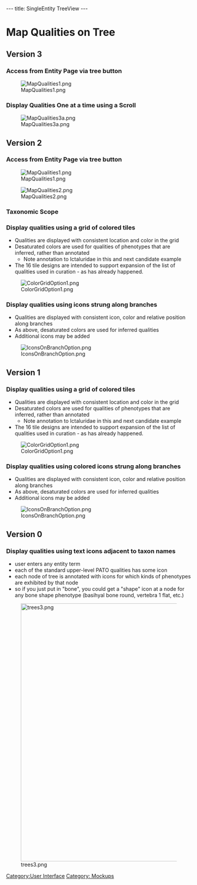 ---
title: SingleEntity TreeView
---

= Map Qualities on Tree =

== Version 3 ==
=== Access from Entity Page via tree button ===
[[Image:MapQualities1.png]]
=== Display Qualities One at a time using a Scroll ===
[[Image:MapQualities3a.png]]

== Version 2 ==
=== Access from Entity Page via tree button ===

[[Image:MapQualities1.png]]

[[Image:MapQualities2.png]]

=== Taxonomic Scope ===

=== Display qualities using a grid of colored tiles===

* Qualities are displayed with consistent location and color in the grid
* Desaturated colors are used for qualities of phenotypes that are inferred, rather than annotated
** Note annotation to Ictaluridae in this and next candidate example
* The 16 tile designs are intended to support expansion of the list of qualities used in curation - as has already happened.
[[Image:ColorGridOption1.png]]

===Display qualities using icons strung along branches===
* Qualities are displayed with consistent icon, color and relative position along branches
* As above, desaturated colors are used for inferred qualities
* Additional icons may be added

[[Image:IconsOnBranchOption.png]]


== Version 1 ==
=== Display qualities using a grid of colored tiles ===

* Qualities are displayed with consistent location and color in the grid
* Desaturated colors are used for qualities of phenotypes that are inferred, rather than annotated
** Note annotation to Ictaluridae in this and next candidate example
* The 16 tile designs are intended to support expansion of the list of qualities used in curation - as has already happened.
[[Image:ColorGridOption1.png]]

=== Display qualities using colored icons strung along branches ===
* Qualities are displayed with consistent icon, color and relative position along branches
* As above, desaturated colors are used for inferred qualities
* Additional icons may be added

[[Image:IconsOnBranchOption.png]]

== Version 0 ==
=== Display qualities using text icons adjacent to taxon names ===

* user enters any entity term
* each of the standard upper-level PATO qualities has some icon
* each node of tree is annotated with icons for which kinds of phenotypes are exhibited by that node
* so if you just put in "bone", you could get a "shape" icon at a node for any bone shape phenotype (basihyal bone round, vertebra 1 flat, etc.)

[[Image:trees3.png|700px]]

[[Category:User Interface]]
[[Category: Mockups]]